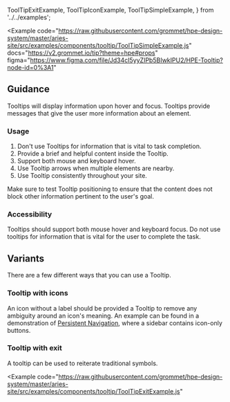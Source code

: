   ToolTipExitExample,
  ToolTipIconExample,
  ToolTipSimpleExample,
} from '../../examples';

<Example
  code="https://raw.githubusercontent.com/grommet/hpe-design-system/master/aries-site/src/examples/components/tooltip/ToolTipSimpleExample.js"
  docs="https://v2.grommet.io/tip?theme=hpe#props"
  figma="https://www.figma.com/file/Jd34cI5yyZIPb5BIwkIPU2/HPE-Tooltip?node-id=0%3A1"
>
  <ToolTipSimpleExample />
</Example>

## Guidance

Tooltips will display information upon hover and focus.
Tooltips provide messages that give the user more information about an element.

### Usage

1. Don't use Tooltips for information that is vital to task completion.
2. Provide a brief and helpful content inside the Tooltip.
3. Support both mouse and keyboard hover.
4. Use Tooltip arrows when multiple elements are nearby.
5. Use Tooltip consistently throughout your site.

Make sure to test Tooltip positioning to ensure that the content does not block other information pertinent to the user's goal.

### Accessibility

Tooltips should support both mouse hover and keyboard focus.
Do not use tooltips for information that is vital for the user to complete the task.

## Variants

There are a few different ways that you can use a Tooltip. 

### Tooltip with icons

An icon without a label should be provided a Tooltip to remove any ambiguity around an icon's meaning. An example can be found in a demonstration of [Persistent Navigation](/templates/persistent-navigation#minimal-sidebar), where a sidebar contains icon-only buttons.

<Example code="https://raw.githubusercontent.com/grommet/hpe-design-system/master/aries-site/src/examples/components/tooltip/ToolTipIconExample.js">
  <ToolTipIconExample />
</Example>

### Tooltip with exit

A tooltip can be used to reiterate traditional symbols.

<Example
  code="https://raw.githubusercontent.com/grommet/hpe-design-system/master/aries-site/src/examples/components/tooltip/ToolTipExitExample.js"
>
  <ToolTipExitExample />
</Example>
